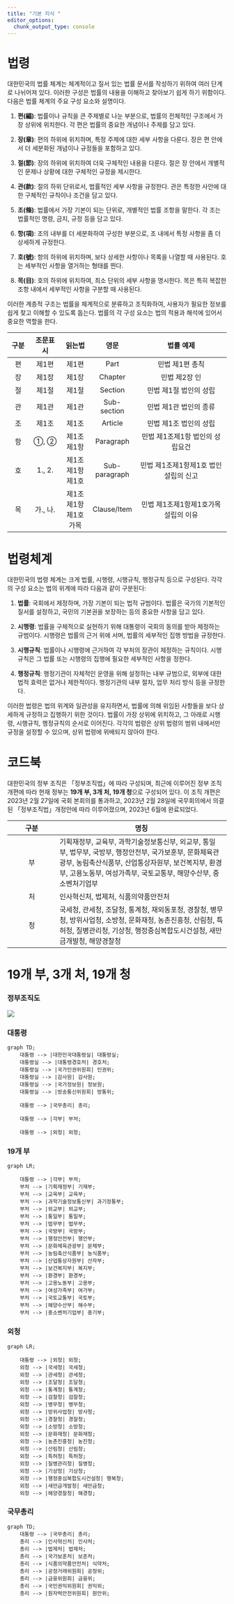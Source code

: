 ```yaml
---
title: "기본 지식 "
editor_options: 
  chunk_output_type: console
---
```


# 법령

대한민국의 법률 체계는 체계적이고 질서 있는 법률 문서를 작성하기 위하여 여러 단계로 나뉘어져 있다. 이러한 구성은 법률의 내용을 이해하고 찾아보기 쉽게 하기 위함이다. 다음은 법률 체계의 주요 구성 요소와 설명이다.

1.  **편(編)**: 법률이나 규칙을 큰 주제별로 나눈 부분으로, 법률의 전체적인 구조에서 가장 상위에 위치한다. 각 편은 법률의 중요한 개념이나 주제를 담고 있다.

2.  **장(章)**: 편의 하위에 위치하며, 특정 주제에 대한 세부 사항을 다룬다. 장은 편 안에서 더 세분화된 개념이나 규정들을 포함하고 있다.

3.  **절(節)**: 장의 하위에 위치하여 더욱 구체적인 내용을 다룬다. 절은 장 안에서 개별적인 문제나 상황에 대한 구체적인 규정을 제시한다.

4.  **관(款)**: 절의 하위 단위로서, 법률적인 세부 사항을 규정한다. 관은 특정한 사안에 대한 구체적인 규칙이나 조건을 담고 있다.

5.  **조(條)**: 법률에서 가장 기본이 되는 단위로, 개별적인 법률 조항을 말한다. 각 조는 법률적인 명령, 금지, 규정 등을 담고 있다.

6.  **항(項)**: 조의 내부를 더 세분화하여 구성한 부분으로, 조 내에서 특정 사항을 좀 더 상세하게 규정한다.

7.  **호(號)**: 항의 하위에 위치하며, 보다 상세한 사항이나 목록을 나열할 때 사용된다. 호는 세부적인 사항을 열거하는 형태를 띈다.

8.  **목(目)**: 호의 하위에 위치하여, 최소 단위의 세부 사항을 명시한다. 목은 특히 복잡한 조항 내에서 세부적인 사항을 구분할 때 사용된다.

이러한 계층적 구조는 법률을 체계적으로 분류하고 조직화하여, 사용자가 필요한 정보를 쉽게 찾고 이해할 수 있도록 돕는다. 법률의 각 구성 요소는 법의 적용과 해석에 있어서 중요한 역할을 한다.

| 구분 | 조문표시 |       읽는법        |     영문      |              법률 예제               |
|:------:|:---------:|:--------:|:----------:|:------------------------------:|
|  편  |  제1편   |        제1편        |     Part      |           민법 제1편 총칙            |
|  장  |  제1장   |        제1장        |    Chapter    |            민법 제2장 인             |
|  절  |  제1절   |        제1절        |    Section    |        민법 제1절 법인의 성립        |
|  관  |  제1관   |        제1관        |  Sub-section  |        민법 제1관 법인의 종류        |
|  조  |  제1조   |        제1조        |    Article    |        민법 제1조 법인의 성립        |
|  항  |   ①, ②   |     제1조제1항      |   Paragraph   |   민법 제1조제1항 법인의 성립요건    |
|  호  |  1., 2.  |   제1조제1항제1호   | Sub-paragraph | 민법 제1조제1항제1호 법인설립의 신고 |
|  목  | 가., 나. | 제1조제1항제1호가목 |  Clause/Item  | 민법 제1조제1항제1호가목 설립의 이유 |

# 법령체계

대한민국의 법령 체계는 크게 법률, 시행령, 시행규칙, 행정규칙 등으로 구성된다. 각각의 구성 요소는 법의 위계에 따라 다음과 같이 구분된다:

1. **법률**: 국회에서 제정하며, 가장 기본이 되는 법적 규범이다. 법률은 국가의 기본적인 질서를 설정하고, 국민의 기본권을 보장하는 등의 중요한 사항을 담고 있다.

2. **시행령**: 법률을 구체적으로 실현하기 위해 대통령이 국회의 동의를 받아 제정하는 규범이다. 시행령은 법률의 근거 위에 서며, 법률의 세부적인 집행 방법을 규정한다.

3. **시행규칙**: 법률이나 시행령에 근거하여 각 부처의 장관이 제정하는 규칙이다. 시행규칙은 그 법률 또는 시행령의 집행에 필요한 세부적인 사항을 정한다.

4. **행정규칙**: 행정기관이 자체적인 운영을 위해 설정하는 내부 규범으로, 외부에 대한 법적 효력은 없거나 제한적이다. 행정기관의 내부 절차, 업무 처리 방식 등을 규정한다.

이러한 법령은 법의 위계와 일관성을 유지하면서, 법률에 의해 위임된 사항들을 보다 상세하게 규정하고 집행하기 위한 것이다. 법률이 가장 상위에 위치하고, 그 아래로 시행령, 시행규칙, 행정규칙의 순서로 이어진다. 각각의 법령은 상위 법령의 범위 내에서만 규정을 설정할 수 있으며, 상위 법령에 위배되지 않아야 한다.

# 코드북

대한민국의 정부 조직은 「정부조직법」에 따라 구성되며, 최근에 이루어진 정부 조직 개편에 따라 현재 정부는 **19개 부, 3개 처, 19개 청**으로 구성되어 있다. 이 조직 개편은 2023년 2월 27일에 국회 본회의를 통과하고, 2023년 2월 28일에 국무회의에서 의결된 「정부조직법」개정안에 따라 이루어졌으며, 2023년 6월에 완료되었다.

| 구분 | 명칭                                                                                                                                                                                                                               |
|:--------------:|--------------------------------------------------------|
|  부  | 기획재정부, 교육부, 과학기술정보통신부, 외교부, 통일부, 법무부, 국방부, 행정안전부, 국가보훈부, 문화체육관광부, 농림축산식품부, 산업통상자원부, 보건복지부, 환경부, 고용노동부, 여성가족부, 국토교통부, 해양수산부, 중소벤처기업부 |
|  처  | 인사혁신처, 법제처, 식품의약품안전처                                                                                                                                                                                               |
|  청  | 국세청, 관세청, 조달청, 통계청, 재외동포청, 경찰청, 병무청, 방위사업청, 소방청, 문화재청, 농촌진흥청, 산림청, 특허청, 질병관리청, 기상청, 행정중심복합도시건설청, 새만금개발청, 해양경찰청                                         |

# 19개 부, 3개 처, 19개 청

::: panel-tabset
### 정부조직도

![](images/gov_org_chart.png)

### 대통령

```mermaid
graph TD;
    대통령 --> |대한민국대통령실| 대통령실;
    대통령실 --> |대통령경호처| 경호처;
    대통령실 --> |국가인권위원회| 인권위;
    대통령실 --> |감사원| 감사원;
    대통령실 --> |국가정보원| 정보원;
    대통령실 --> |방송통신위원회| 방통위;

    대통령 --> |국무총리| 총리;

    대통령 --> |각부| 부처;

    대통령 --> |외청| 외청;

```

### 19개 부

```mermaid
graph LR;

    대통령 --> |각부| 부처;
    부처 --> |기획재정부| 기재부;
    부처 --> |교육부| 교육부;
    부처 --> |과학기술정보통신부| 과기정통부;
    부처 --> |외교부| 외교부;
    부처 --> |통일부| 통일부;
    부처 --> |법무부| 법무부;
    부처 --> |국방부| 국방부;
    부처 --> |행정안전부| 행안부;
    부처 --> |문화체육관광부| 문체부;
    부처 --> |농림축산식품부| 농식품부;
    부처 --> |산업통상자원부| 산자부;
    부처 --> |보건복지부| 복지부;
    부처 --> |환경부| 환경부;
    부처 --> |고용노동부| 고용부;
    부처 --> |여성가족부| 여가부;
    부처 --> |국토교통부| 국토부;
    부처 --> |해양수산부| 해수부;
    부처 --> |중소벤처기업부| 중기부;

```

### 외청

```mermaid
graph LR;

    대통령 --> |외청| 외청;
    외청 --> |국세청| 국세청;
    외청 --> |관세청| 관세청;
    외청 --> |조달청| 조달청;
    외청 --> |통계청| 통계청;
    외청 --> |검찰청| 검찰청;
    외청 --> |병무청| 병무청;
    외청 --> |방위사업청| 방사청;
    외청 --> |경찰청| 경찰청;
    외청 --> |소방청| 소방청;
    외청 --> |문화재청| 문화재청;
    외청 --> |농촌진흥청| 농진청;
    외청 --> |산림청| 산림청;
    외청 --> |특허청| 특허청;
    외청 --> |질병관리청| 질병청;
    외청 --> |기상청| 기상청;
    외청 --> |행정중심복합도시건설청| 행복청;
    외청 --> |새만금개발청| 새만금청;
    외청 --> |해양경찰청| 해경청;
```

### 국무총리

```mermaid
graph TD;
    대통령 --> |국무총리| 총리;
    총리 --> |인사혁신처| 인사처;
    총리 --> |법제처| 법제처;
    총리 --> |국가보훈처| 보훈처;
    총리 --> |식품의약품안전처| 식약처;
    총리 --> |공정거래위원회| 공정위;
    총리 --> |금융위원회| 금융위;
    총리 --> |국민권익위원회| 권익위;
    총리 --> |원자력안전위원회| 원안위;
```
:::
